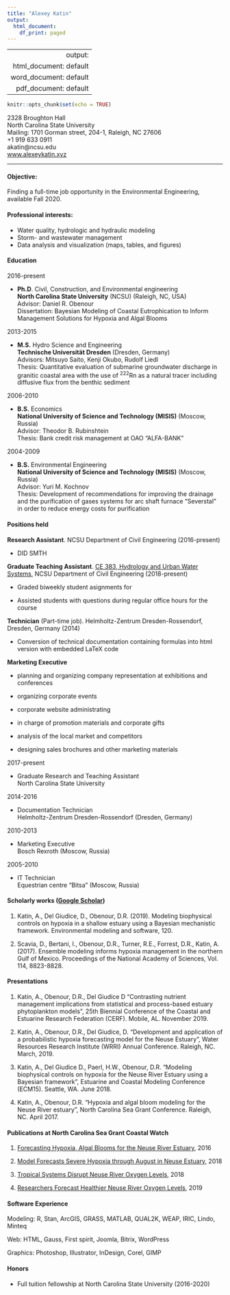 ```yaml
---
title: "Alexey Katin"
output:
  html_document:
    df_print: paged
---
```

---
  output:
  html_document: default
  word_document: default
  pdf_document: default
---
```r
knitr::opts_chunk$set(echo = TRUE)
```

<div class="row">
  <div class="col-12 col-md-8">
  2328 Broughton Hall <br> 
  North Carolina State University <br>
  Mailing: 1701 Gorman street, 204-1, Raleigh, NC 27606</div>
  <div class="col-6 col-md-4">
  +1 919 633 0911 <br>
  akatin@ncsu.edu <br>
  [www.alexeykatin.xyz](http://alexeykatin.xyz)
  </div>
</div>

***
#### Objective:

Finding a full-time job opportunity in the Environmental Engineering, available Fall 2020.  

#### Professional interests:

* Water quality, hydrologic and hydraulic modeling  
* Storm- and wastewater management
* Data analysis and visualization (maps, tables, and figures)


#### Education

<div class="row">
  <div class="col-sm-2">2016-present</div>
  <div class="col-sm-8">* **Ph.D**. Civil, Construction, and Environmental engineering <br>
**North Carolina State University** (NCSU) (Raleigh, NC, USA)<br>
Advisor: Daniel R. Obenour<br>
Dissertation: Bayesian Modeling of Coastal Eutrophication to Inform Management Solutions for Hypoxia and Algal Blooms </div>
  
</div>
<div class="row">
  <div class="col-sm-2">2013-2015</div>
  <div class="col-sm-8">* **M.S.** Hydro Science and Engineering<br>
**Technische Universität Dresden** (Dresden, Germany)<br>
Advisors: Mitsuyo Saito, Kenji Okubo, Rudolf Liedl<br>
Thesis: Quantitative evaluation of submarine groundwater discharge in granitic coastal area with the use of ^222^Rn as a natural tracer including diffusive flux from the benthic sediment </div>
  </div>
<div class="row">
  <div class="col-sm-2">2006-2010</div>
  <div class="col-sm-8">* **B.S.** Economics<br>
**National University of Science and Technology (MISIS)** (Moscow, Russia)<br>
Advisor: Theodor B. Rubinshtein<br>
Thesis: Bank credit risk management at OAO “ALFA-BANK”</div>
  </div>
<div class="row">
  <div class="col-sm-2">2004-2009</div>
  <div class="col-sm-8">* **B.S.** Environmental Engineering<br>
**National University of Science and Technology (MISIS)** (Moscow, Russia)<br>
Advisor: Yuri M. Kochnov<br>
Thesis: Development of recommendations for improving the drainage and the purification of gases systems for arc shaft furnace “Severstal” in order to reduce energy costs for purification</div>
</div>

#### Positions held

**Research Assistant**. NCSU Department of Civil Engineering (2016-present)

* DID SMTH

**Graduate Teaching Assistant**. [CE 383, Hydrology and Urban Water Systems](http://catalog.ncsu.edu/undergraduate/coursedescriptions/ce/), NCSU Department of Civil Engineering (2018-present)

* Graded biweekly student asignments for 

* Assisted students with questions during regular office hours for the course

**Technician** (Part-time job). Helmholtz-Zentrum Dresden-Rossendorf, Dresden, Germany (2014)

* Conversion of technical documentation containing formulas into html version with embedded LaTeX code

**Marketing Executive**

* planning and organizing company representation at exhibitions and conferences

* organizing corporate events

* corporate website administrating

* in charge of promotion materials and corporate gifts

* analysis of the local market and competitors

* designing sales brochures and other marketing materials

<div class="row">
  <div class="col-sm-2">2017-present</div>
  <div class="col-sm-8">* Graduate Research and Teaching Assistant<br>
North Carolina State University</div>
</div>
<div class="row">
  <div class="col-sm-2">2014-2016</div>
  <div class="col-sm-8">* Documentation Technician<br>
Helmholtz-Zentrum Dresden-Rossendorf (Dresden, Germany)</div>
</div>
<div class="row">
  <div class="col-sm-2">2010-2013</div>
  <div class="col-sm-8">* Marketing Executive<br>
Bosch Rexroth (Moscow, Russia)</div>
</div>
<div class="row">
  <div class="col-sm-2">2005-2010</div>
  <div class="col-sm-8">* IT Technician<br>
Equestrian centre “Bitsa” (Moscow, Russia)</div>
</div>

#### Scholarly works ([Google Scholar](https://scholar.google.com/citations?user=kVUvwyEAAAAJ&hl=en))

1. Katin, A., Del Giudice, D., Obenour, D.R. (2019). Modeling biophysical controls on hypoxia in a shallow estuary using a Bayesian mechanistic framework. Environmental modeling and software, 120.

2. Scavia, D., Bertani, I., Obenour, D.R., Turner, R.E., Forrest, D.R., Katin, A. (2017). Ensemble modeling informs hypoxia management in the northern Gulf of Mexico. Proceedings of the National Academy of Sciences, Vol. 114, 8823-8828.

#### Presentations
1. Katin, A., Obenour, D.R., Del Giudice D “Contrasting nutrient management implications from statistical and process-based estuary phytoplankton models”, 25th Biennial Conference of the Coastal and Estuarine Research Federation (CERF). Mobile, AL. November 2019.

2. Katin, A., Obenour, D.R., Del Giudice, D. “Development and application of a probabilistic hypoxia forecasting model for the Neuse Estuary”, Water Resources Research Institute (WRRI) Annual Conference. Raleigh, NC. March, 2019.

3. Katin, A., Del Giudice D., Paerl, H.W., Obenour, D.R. “Modeling biophysical controls on hypoxia for the Neuse River Estuary using a Bayesian framework”, Estuarine and Coastal Modeling Conference (ECM15). Seattle, WA. June 2018.

4. Katin, A., Obenour, D.R. “Hypoxia and algal bloom modeling for the Neuse River estuary”, North Carolina Sea Grant Conference. Raleigh, NC. April 2017. 

#### Publications at North Carolina Sea Grant Coastal Watch

1. [Forecasting Hypoxia, Algal Blooms for the Neuse River Estuary](https://ncseagrant.ncsu.edu/currents/2016/10/forecasting-hypoxia-algal-blooms-for-the-neuse-river-estuary/), 2016

2. [Model Forecasts Severe Hypoxia through August in Neuse Estuary](https://ncseagrant.ncsu.edu/news/2018/07/model-forecasts-severe-hypoxia-through-august-in-neuse-estuary/), 2018

3. [Tropical Systems Disrupt Neuse River Oxygen Levels](https://ncseagrant.ncsu.edu/currents/2019/01/tropical-systems-disrupt-neuse-river-oxygen-levels/), 2018

4. [Researchers Forecast Healthier Neuse River Oxygen Levels](https://ncseagrant.ncsu.edu/news/2019/06/researchers-forecast-healthier-neuse-river-oxygen-levels/), 2019

#### Software Experience

Modeling: R, Stan, ArcGIS, GRASS, MATLAB, QUAL2K, WEAP, IRIC, Lindo, Minteq

Web: HTML, Gauss, First spirit, Joomla, Bitrix, WordPress

Graphics: Photoshop, Illustrator, InDesign, Corel, GIMP

#### Honors

* Full tuition fellowship at North Carolina State University (2016-2020)